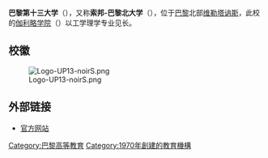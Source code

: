 {{Infobox University
|name            = 巴黎第十三大學
|native_name     = {{lang|fr|Université Paris-XIII}}
|image_name      = Logo USPN.png
|image_size      = 250px
|motto           = 
|mottoeng        = 
|established     = 1970
|staff           = 1,181
|chancellor      = Jean-Pierre Astruc
|vice_chancellor = 
|city            = [[维勒塔讷斯|维勒塔讷斯]]
|country         = 法國
|campus          =
|students        = 23,078
|undergrad       = 14,953
|postgrad        = 7,523
|colours         = 
|Budget          = 
|type            = 公立大學
|affiliations    = 
|website         = [https://www.univ-paris13.fr www.univ-paris13.fr]
|pushpin_map_caption   = 
|pushpin_map       = 
|latitude          = 
|longitude         = 
}}
{{multiple issues|
{{expand|time=2016-12-05T06:00:01+00:00}}
{{unreferenced|time=2016-12-05T06:00:01+00:00}}
{{update|time=2016-12-05T06:00:01+00:00}}
}}

'''巴黎第十三大学'''（{{lang-fr|Université Paris XIII}}），又称'''索邦-巴黎北大学'''（{{lang|fr|Université Sorbonne Paris Nord}}），位于[[巴黎|巴黎]]北部[[维勒塔讷斯|维勒塔讷斯]]，此校的[[伽利略学院|伽利略学院]]（{{lang|fr|L'Institut Galilée}}）以工学理学专业见长。

== 校徽 ==
[[File:Logo-UP13-noirS.png|thumb]]

== 外部链接 ==
* [http://www.univ-paris13.fr/ 官方网站] {{Wayback|url=http://www.univ-paris13.fr/ |date=20210311211054 }}

{{Univ-stub}}
{{巴黎大学公署}}
{{法国公立科学、文化和专业机构}}

[[Category:巴黎高等教育|Category:巴黎高等教育]]
[[Category:1970年創建的教育機構|Category:1970年創建的教育機構]]